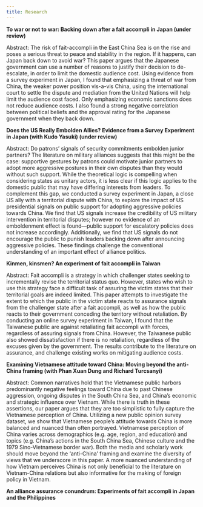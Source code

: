 ```yaml
---
title: Research
---
```


**To war or not to war: Backing down after a fait accompli in Japan (under review)**

Abstract: The risk of fait-accompli in the East China Sea is on the rise and poses a serious threat to peace and stability in the region. If it happens, can Japan back down to avoid war? This paper argues that the Japanese government can use a number of reasons to justify their decision to de-escalate, in order to limit the domestic audience cost. Using evidence from a survey experiment in Japan, I found that emphasizing a threat of war from China, the weaker power position vis-a-vis China, using the international court to settle the dispute and mediation from the United Nations will help limit the audience cost faced. Only emphasizing economic sanctions does not reduce audience costs. I also found a strong negative correlation between political beliefs and the approval rating for the Japanese government when they back down. 

**Does the US Really Embolden Allies? Evidence from a Survey Experiment in Japan (with Kudo Yasuki) (under review)**

Abstract: Do patrons’ signals of security commitments embolden junior partners? The literature on military alliances suggests that this might be the case: supportive gestures by patrons could motivate junior partners to adopt more aggressive postures in their own disputes than they would without such support. While the theoretical logic is compelling when considering states as unitary actors, it is less clear if this logic applies to the domestic public that may have differing interests from leaders. To complement this gap, we conducted a survey experiment in Japan, a close US ally with a territorial dispute with China, to explore the impact of US presidential signals on public support for adopting aggressive policies towards China. We find that US signals increase the credibility of US military intervention in territorial disputes; however no evidence of an emboldenment effect is found—public support for escalatory policies does not increase accordingly. Additionally, we find that US signals do not encourage the public to punish leaders backing down after announcing aggressive policies. These findings challenge the conventional understanding of an important effect of alliance politics.

**Kinmen, kinsmen? An experiment of fait accompli in Taiwan**

Abstract: Fait accompli is a strategy in which challenger states seeking to incrementally revise the territorial status quo. However, states who wish to use this strategy face a difficult task of assuring the victim states that their territorial goals are indeed limited. This paper attempts to investigate the extent to which the public in the victim state reacts to assurance signals from the challenger state after a fait accompli, as well as how the public reacts to their government conceding the territory without retaliation. By conducting an online survey experiment in Taiwan, I found that the Taiwanese public are against retaliating fait accompli with forces, regardless of assuring signals from China. However, the Taiwanese public also showed dissatisfaction if there is no retaliation, regardless of the excuses given by the government. The results contribute to the literature on assurance, and challenge existing works on mitigating audience costs.

**Examining Vietnamese attitude toward China: Moving beyond the anti-China framing (with Phan Xuan Dung and Richard Turcsanyi)**

Abstract: Common narratives hold that the Vietnamese public harbors predominantly negative feelings toward China due to past Chinese aggression, ongoing disputes in the South China Sea, and China’s economic and strategic influence over Vietnam. While there is truth in these assertions, our paper argues that they are too simplistic to fully capture the Vietnamese perception of China. Utilizing a new public opinion survey dataset, we show that Vietnamese people’s attitude towards China is more balanced and nuanced than often portrayed. Vietnamese perception of China varies across demographics (e.g. age, region, and education) and topics (e.g. China’s actions in the South China Sea, Chinese culture and the 1979 Sino-Vietnamese border war). Both the media and scholarly work should move beyond the ‘anti-China’ framing and examine the diversity of views that we underscore in this paper. A more nuanced understanding of how Vietnam perceives China is not only beneficial to the literature on Vietnam-China relations but also informative for the making of foreign policy in Vietnam.

**An alliance assurance conundrum: Experiments of fait accompli in Japan and the Philippines**
